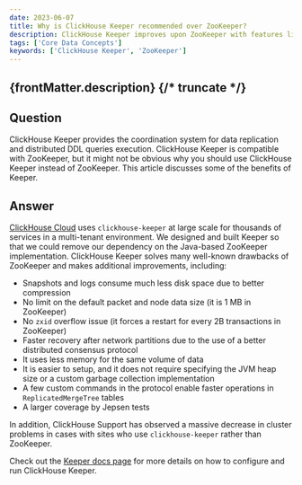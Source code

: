 ```yaml
---
date: 2023-06-07
title: Why is ClickHouse Keeper recommended over ZooKeeper?
description: ClickHouse Keeper improves upon ZooKeeper with features like reduced disk space usage, faster recovery, and less memory consumption, offering better performance for ClickHouse clusters.
tags: ['Core Data Concepts']
keywords: ['ClickHouse Keeper', 'ZooKeeper']
---
```


{frontMatter.description}
{/* truncate */}
---

## Question

ClickHouse Keeper provides the coordination system for data replication and distributed DDL queries execution. ClickHouse Keeper is compatible with ZooKeeper, but it might not be obvious why you should use ClickHouse Keeper instead of ZooKeeper. This article discusses some of the benefits of Keeper.

## Answer

[ClickHouse Cloud](https://clickhouse.cloud/) uses `clickhouse-keeper` at large scale for thousands of services in a multi-tenant environment. We designed and built Keeper so that we could remove our dependency on the Java-based ZooKeeper implementation. ClickHouse Keeper solves many well-known drawbacks of ZooKeeper and makes additional improvements, including:

- Snapshots and logs consume much less disk space due to better compression
- No limit on the default packet and node data size (it is 1 MB in ZooKeeper)
- No `zxid` overflow issue (it forces a restart for every 2B transactions in ZooKeeper)
- Faster recovery after network partitions due to the use of a better distributed consensus protocol
- It uses less memory for the same volume of data
- It is easier to setup, and it does not require specifying the JVM heap size or a custom garbage collection implementation
- A few custom commands in the protocol enable faster operations in `ReplicatedMergeTree` tables
- A larger coverage by Jepsen tests

In addition, ClickHouse Support has observed a massive decrease in cluster problems in cases with sites who use `clickhouse-keeper` rather than ZooKeeper.

Check out the [Keeper docs page](https://clickhouse.com/docs/en/guides/sre/keeper/clickhouse-keeper) for more details on how to configure and run ClickHouse Keeper.